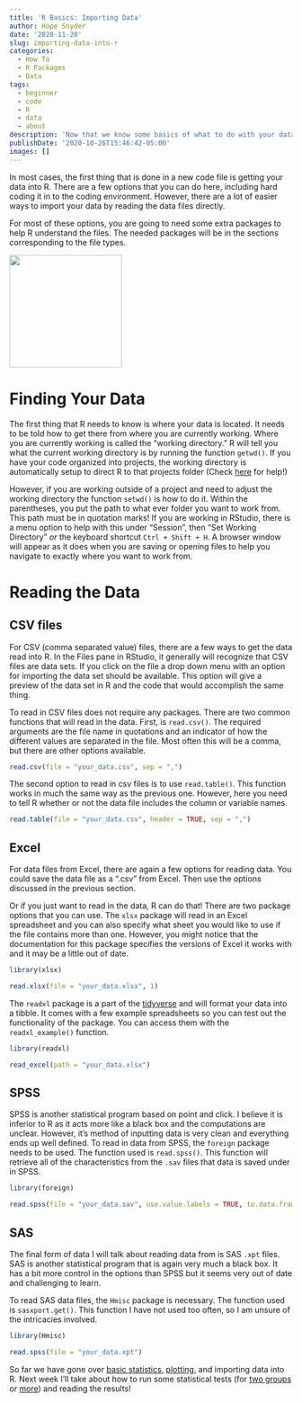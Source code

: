 ```yaml
---
title: 'R Basics: Importing Data'
author: Hope Snyder
date: '2020-11-20'
slug: importing-data-into-r
categories:
  - How To
  - R Packages
  - Data
tags:
  - beginner
  - code
  - R
  - data
  - about
description: 'Now that we know some basics of what to do with your data, how do you get your data into R?'
publishDate: '2020-10-26T15:46:42-05:00'
images: []
---
```


In most cases, the first thing that is done in a new code file is getting your data into R.  There are a few options that you can do here, including hard coding it in to the coding environment.  However, there are a lot of easier ways to import your data by reading the data files directly.  

For most of these options, you are going to need some extra packages to help R understand the files.  The needed packages will be in the sections corresponding to the file types.

<img src="/image/find_data.png" width=200 class="center"/>

# Finding Your Data

The first thing that R needs to know is where your data is located.  It needs to be told how to get there from where you are currently working.  Where you are currently working is called the "working directory." R will tell you what the current working directory is by running the function `getwd()`.  If you have your code organized into projects, the working directory is automatically setup to direct R to that projects folder (Check [here](https://realmagic.netlify.app/posts/getting-organized-with-r-projects/) for help!)

However, if you are working outside of a project and need to adjust the working directory the function `setwd()` is how to do it.  Within the parentheses, you put the path to what ever folder you want to work from.  This path must be in quotation marks!  If you are working in RStudio, there is a menu option to help with this under "Session", then "Set Working Directory" *or* the keyboard shortcut `Ctrl + Shift + H`.  A browser window will appear as it does when you are saving or opening files to help you navigate to exactly where you want to work from.  

# Reading the Data

## CSV files

For CSV (comma separated value) files, there are a few ways to get the data read into R.  In the Files pane in RStudio, it generally will recognize that CSV files are data sets.  If you click on the file a drop down menu with an option for importing the data set should be available.  This option will give a preview of the data set in R and the code that would accomplish the same thing.  

To read in CSV files does not require any packages.  There are two common functions that will read in the data.  First, is `read.csv()`.  The required arguments are the file name in quotations and an indicator of how the different values are separated in the file.  Most often this will be a comma, but there are other options available.

```r
read.csv(file = "your_data.csv", sep = ",")
```

The second option to read in csv files is to use `read.table()`.  This function works in much the same way as the previous one.  However, here you need to tell R whether or not the data file includes the column or variable names.

```r
read.table(file = "your_data.csv", header = TRUE, sep = ",")
```

## Excel

For data files from Excel, there are again a few options for reading data.  You could save the data file as a ".csv" from Excel.  Then use the options discussed in the previous section.

Or if you just want to read in the data, R can do that!  There are two package options that you can use.  The `xlsx` package will read in an Excel spreadsheet and you can also specify what sheet you would like to use if the file contains more than one.  However, you might notice that the documentation for this package specifies the versions of Excel it works with and it may be a little out of date.

```r
library(xlsx)

read.xlsx(file = "your_data.xlsx", 1)
```

The `readxl` package is a part of the [tidyverse](https://realmagic.netlify.app/posts/tidy-up-your-code/) and will format your data into a tibble.  It comes with a few example spreadsheets so you can test out the functionality of the package.  You can access them with the `readxl_example()` function.  

```r
library(readxl)

read_excel(path = "your_data.xlsx")
```

## SPSS

SPSS is another statistical program based on point and click.  I believe it is inferior to R as it acts more like a black box and the computations are unclear.  However, it's method of inputting data is very clean and everything ends up well defined.  To read in data from SPSS, the `foreign` package needs to be used.  The function used is `read.spss()`.  This function will retrieve all of the characteristics from the `.sav` files that data is saved under in SPSS.

```r
library(foreign)

read.spss(file = "your_data.sav", use.value.labels = TRUE, to.data.frame = TRUE)
```

## SAS

The final form of data I will talk about reading data from is SAS `.xpt` files.  SAS is another statistical program that is again very much a black box.  It has a bit more control in the options than SPSS but it seems very out of date and challenging to learn.  

To read SAS data files, the `Hmisc` package is necessary.  The function used is `sasxport.get()`.  This function I have not used too often, so I am unsure of the intricacies involved.

```r
library(Hmisc)

read.spss(file = "your_data.xpt")
```

</div></div>
So far we have gone over [basic statistics](https://realmagic.netlify.app/posts/r-basics-descriptive-statistics/), [plotting](https://realmagic.netlify.app/posts/r-basics-plots/), and importing data into R.  Next week I'll take about how to run some statistical tests (for [two groups](https://realmagic.netlify.app/posts/r-basics-statistical-tests/) or [more](https://realmagic.netlify.app/posts/r-basics-statistical-tests-part-2/)) and reading the results! 
